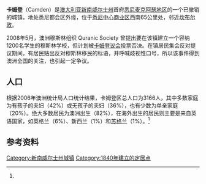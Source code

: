 {{Infobox Australian Place
| type     = town
| name     = 卡姆登
| city     = 悉尼
| state    = nsw
| lga      = Camden Council
| postcode = 2570
| est      = 1840
| pop      = 3,166 (2006年统计)<ref name="ABS: Camden (State Suburb)">{{Census 2006 AUS|id=SSC11165|name=Camden (State Suburb)|accessdate=2007-09-13|quick=on}}</ref>
| propval  = [http://www.domain.com.au/public/SuburbProfile.aspx?searchTerm=Camden&mode=buy#mapanchor $337,500] (2009)
| stategov = [[Electoral_district_of_Camden|Camden]]
| fedgov   = [[Division_of_Macarthur|Macarthur]]
| near-nw  = [[Ellis_Lane,_New_South_Wales|Ellis Lane]]
| near-n   = [[Cobbitty,_New_South_Wales|Cobbitty]]
| near-ne  = [[Kirkham,_New_South_Wales|Kirkham]]
| near-w   = [[Grasmere,_New_South_Wales|Grasmere]]
| near-e   = [[Elderslie,_New_South_Wales|Elderslie]]
| near-sw  = [[Cawdor,_New_South_Wales|Cawdor]]
| near-s   = [[Camden_South,_New_South_Wales|Camden South]]
| near-se  = [[Spring_Farm,_New_South_Wales|Spring Farm]]
| dist1    = 65
| dir1     = 西南
| location1= 悉尼中心商务区
}}

'''卡姆登'''（Camden）是[[澳大利亚|澳大利亚]][[新南威尔士州|新南威尔士州]]首府[[悉尼|悉尼]][[麦克阿瑟地区|麦克阿瑟地区]]的一个已撤销的城镇，地处悉尼都会区外缘，位于[[悉尼中心商业区|悉尼中心商业区]]西南65公里处，邻近[[坎布尔敦|坎布尔敦]]。

2008年5月，澳洲穆斯林组织 Quranic Society 曾提出要在该镇建立一个容纳1200名学生的穆斯林学校，但计划被[[卡姆登议会|卡姆登议会]]投票否决。在镇居民集会反对提议期间，有居民贴出反对穆斯林移民的标语，并呼喊歧视性口号，所以该事件得到澳洲全国的关注，也引起一定争议。

==人口==
根据2006年澳洲统计局人口统计结果，卡姆登区总人口为3166人，其中多数家庭为有孩子的夫妇（42%）或无孩子的夫妇（36%），也有少数为单亲家庭（20%）。绝大多数居民为澳洲出生（82%），在海外出生的居民则主要是来自英语国家，如英格兰（6%）、新西兰（1%）和[[苏格兰|苏格兰]]（1%）。<ref name="ABS: Camden (State Suburb)" />

==参考资料==
{{reflist}}

{{Sydney Camden suburbs}}
{{DEFAULTSORT:Camden, New South Wales}}
[[Category:新南威尔士州城镇|Category:新南威尔士州城镇]]
[[Category:1840年建立的定居点|Category:1840年建立的定居点]]